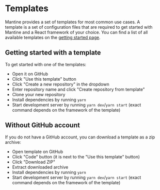 

# Templates

Mantine provides a set of templates for most common use cases.
A template is a set of configuration files that are required to
get started with Mantine and a React framework of your choice.
You can find a list of all available templates on the [getting started page](/getting-started).

## Getting started with a template

To get started with one of the templates:

- Open it on GitHub
- Click "Use this template" button
- Click "Create a new repository" in the dropdown
- Enter repository name and click "Create repository from template"
- Clone your new repository
- Install dependencies by running `yarn`
- Start development server by running `yarn dev`/`yarn start` (exact command depends on the framework of the template)

## Without GitHub account

If you do not have a GitHub account, you can download a template as a zip archive:

- Open template on GitHub
- Click "Code" button (it is next to the "Use this template" button)
- Click "Download ZIP"
- Extract downloaded archive
- Install dependencies by running `yarn`
- Start development server by running `yarn dev`/`yarn start` (exact command depends on the framework of the template)
